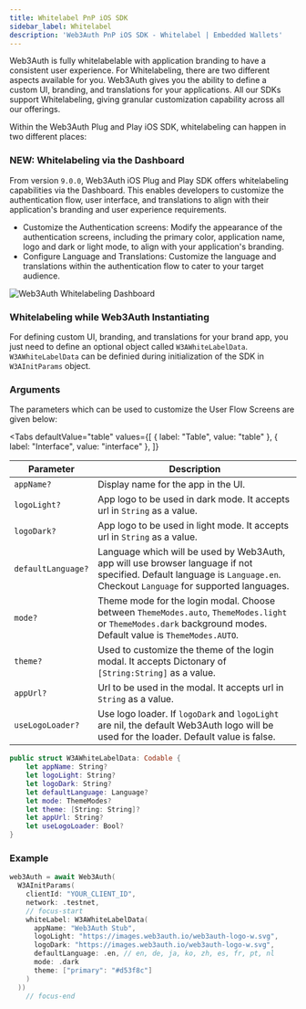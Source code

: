 ```yaml
---
title: Whitelabel PnP iOS SDK
sidebar_label: Whitelabel
description: 'Web3Auth PnP iOS SDK - Whitelabel | Embedded Wallets'
---
```



Web3Auth is fully whitelabelable with application branding to have a consistent user experience. For Whitelabeling, there are two different aspects available for you. Web3Auth gives you the ability to define a custom UI, branding, and translations for your applications. All our SDKs support Whitelabeling, giving granular customization capability across all our offerings.

<GrowthPlanNote />

Within the Web3Auth Plug and Play iOS SDK, whitelabeling can happen in two different places:

### NEW: Whitelabeling via the Dashboard

From version `9.0.0`, Web3Auth iOS Plug and Play SDK offers whitelabeling capabilities via the Dashboard. This enables developers to customize the authentication flow, user interface, and translations to align with their application's branding and user experience requirements.

- Customize the Authentication screens: Modify the appearance of the authentication screens, including the primary color, application name, logo and dark or light mode, to align with your application's branding.
- Configure Language and Translations: Customize the language and translations within the authentication flow to cater to your target audience.

![Web3Auth Whitelabeling Dashboard](/img/whitelabel/modal/branding.gif)

### Whitelabeling while Web3Auth Instantiating

For defining custom UI, branding, and translations for your brand app, you just need to define an optional object called `W3AWhiteLabelData`. `W3AWhiteLabelData` can be definied during initialization of the SDK in `W3AInitParams` object.

<GrowthPlanNote />

### Arguments

The parameters which can be used to customize the User Flow Screens are given below:

<Tabs
  defaultValue="table"
  values={[
    { label: "Table", value: "table" },
    { label: "Interface", value: "interface" },
  ]}
>

<TabItem value="table">

| Parameter | Description |
| --- | --- |
| `appName?` | Display name for the app in the UI. |
| `logoLight?` | App logo to be used in dark mode. It accepts url in `String` as a value. |
| `logoDark?` | App logo to be used in light mode. It accepts url in `String` as a value. |
| `defaultLanguage?` | Language which will be used by Web3Auth, app will use browser language if not specified. Default language is `Language.en`. Checkout `Language` for supported languages. |
| `mode?` | Theme mode for the login modal. Choose between `ThemeModes.auto`, `ThemeModes.light` or `ThemeModes.dark` background modes. Default value is `ThemeModes.AUTO`. |
| `theme?` | Used to customize the theme of the login modal. It accepts Dictonary of `[String:String]` as a value. |
| `appUrl?` | Url to be used in the modal. It accepts url in `String` as a value. |
| `useLogoLoader?` | Use logo loader. If `logoDark` and `logoLight` are nil, the default Web3Auth logo will be used for the loader. Default value is false. |

</TabItem>

<TabItem value="interface">

```swift
public struct W3AWhiteLabelData: Codable {
    let appName: String?
    let logoLight: String?
    let logoDark: String?
    let defaultLanguage: Language?
    let mode: ThemeModes?
    let theme: [String: String]?
    let appUrl: String?
    let useLogoLoader: Bool?
}
```

</TabItem>
</Tabs>

<WhiteLabelShowcase />

### Example

```swift title="Usage"
web3Auth = await Web3Auth(
  W3AInitParams(
    clientId: "YOUR_CLIENT_ID",
    network: .testnet,
    // focus-start
    whiteLabel: W3AWhiteLabelData(
      appName: "Web3Auth Stub",
      logoLight: "https://images.web3auth.io/web3auth-logo-w.svg",
      logoDark: "https://images.web3auth.io/web3auth-logo-w.svg",
      defaultLanguage: .en, // en, de, ja, ko, zh, es, fr, pt, nl
      mode: .dark
      theme: ["primary": "#d53f8c"]
    )
  ))
    // focus-end
```
